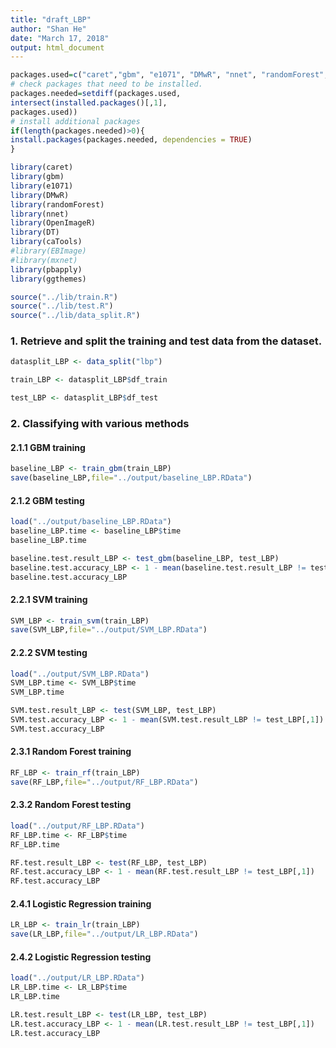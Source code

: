```yaml
---
title: "draft_LBP"
author: "Shan He"
date: "March 17, 2018"
output: html_document
---
```


```r
packages.used=c("caret","gbm", "e1071", "DMwR", "nnet", "randomForest","OpenImageR","DT", "caTools", "EBImage", "mxnet", "pbapply", "ggthemes")
# check packages that need to be installed.
packages.needed=setdiff(packages.used,
intersect(installed.packages()[,1],
packages.used))
# install additional packages
if(length(packages.needed)>0){
install.packages(packages.needed, dependencies = TRUE)
}

library(caret)
library(gbm)
library(e1071)
library(DMwR)
library(randomForest)
library(nnet)
library(OpenImageR)
library(DT)
library(caTools)
#library(EBImage)
#library(mxnet)
library(pbapply)
library(ggthemes)

source("../lib/train.R")
source("../lib/test.R")
source("../lib/data_split.R")
```


### 1. Retrieve and split the training and test data from the dataset.

```r
datasplit_LBP <- data_split("lbp")

train_LBP <- datasplit_LBP$df_train

test_LBP <- datasplit_LBP$df_test
```


### 2. Classifying with various methods 

#### 2.1.1 GBM training

```r
baseline_LBP <- train_gbm(train_LBP)
save(baseline_LBP,file="../output/baseline_LBP.RData")
```


#### 2.1.2 GBM testing 

```r
load("../output/baseline_LBP.RData")
baseline_LBP.time <- baseline_LBP$time
baseline_LBP.time

baseline.test.result_LBP <- test_gbm(baseline_LBP, test_LBP)
baseline.test.accuracy_LBP <- 1 - mean(baseline.test.result_LBP != test_LBP[,1])
baseline.test.accuracy_LBP
```


#### 2.2.1 SVM training

```r
SVM_LBP <- train_svm(train_LBP)
save(SVM_LBP,file="../output/SVM_LBP.RData")
```


#### 2.2.2 SVM testing

```r
load("../output/SVM_LBP.RData")
SVM_LBP.time <- SVM_LBP$time
SVM_LBP.time

SVM.test.result_LBP <- test(SVM_LBP, test_LBP)
SVM.test.accuracy_LBP <- 1 - mean(SVM.test.result_LBP != test_LBP[,1])
SVM.test.accuracy_LBP
```


#### 2.3.1 Random Forest training

```r
RF_LBP <- train_rf(train_LBP)
save(RF_LBP,file="../output/RF_LBP.RData")
```


#### 2.3.2 Random Forest testing

```r
load("../output/RF_LBP.RData")
RF_LBP.time <- RF_LBP$time
RF_LBP.time

RF.test.result_LBP <- test(RF_LBP, test_LBP)
RF.test.accuracy_LBP <- 1 - mean(RF.test.result_LBP != test_LBP[,1])
RF.test.accuracy_LBP
```


#### 2.4.1 Logistic Regression training

```r
LR_LBP <- train_lr(train_LBP)
save(LR_LBP,file="../output/LR_LBP.RData")
```


#### 2.4.2 Logistic Regression testing

```r
load("../output/LR_LBP.RData")
LR_LBP.time <- LR_LBP$time
LR_LBP.time

LR.test.result_LBP <- test(LR_LBP, test_LBP)
LR.test.accuracy_LBP <- 1 - mean(LR.test.result_LBP != test_LBP[,1])
LR.test.accuracy_LBP
```


























